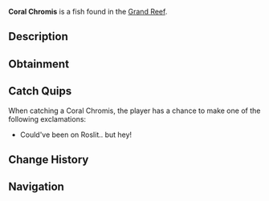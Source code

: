 {{FishInfobox
|image          = Coral Chromis.png
|rarity         = Common
|sea            = First Sea
|location       = [[Grand Reef]]
|sublocation    = 
|sources        = Fishing Rod
|radar_location = 
|xp             = 95
|weather        = 
|time           = 
|season         = 
|bait           = Flakes
|base_weight    = 2
|base_value     = 120
|weight_range   = 1.5
|base_chance    = 55
|base_resil     = 85
}}
'''Coral Chromis''' is a {{Rarity|Common}} fish found in the [[Grand Reef]].

== Description ==
{{Description|A small reef fish with distinctive bright scales. Coral Chromis clean and protect their home corals from parasites, making them vital to reef health.|Bestiary Entry}}

== Obtainment ==
{{Description|Found in schools near healthy coral formations.|Bestiary Hint}}
{{Fish Availability|
Grand Reef
|top_rods      = 
Rapid Rod\203966.02\169586.89;
Champions Rod\202229.1\130864.94;
Summit Rod\201536.41\131076.85;
Depthseeker Rod\201083.77\139641.6;
Celestial Rod\200732.26\135262.79;
Training Rod\178926.28\178926.28;
Flimsy Rod\133609.2\133609.2;
Resourceful Rod\186378.94\129101.58;
Ethereal Prism Rod\180050.88\196287.21;
Fast Rod\179814.43\179814.43;
No-Life Rod\183411.41\179697.67;
Seraphic Rod\178867.78\178867.78;
Avalanche Rod\199695.25\125449.35;
Verdant Shear Rod\197638.05\152921;
Blazebringer Rod\181917.19\144148.85;
Zeus Rod\180756.41\152663.87;
Astralhook Rod\180107.28\163610.8;
Volcanic Rod\176554.39\115951.76;
Challenger's Rod\168491.47\163719.92;
Trident Rod\165281.86\125429.8;
Rod Of The Forgotten Fang\163331.44\163331.44;
Free Spirit Rod\163281.51\125243.64;
Rod Of The Depths\151945.29\148680.71;
Rod Of The Exalted One\139498.89\139498.89;
Steady Rod\90185.22\66791.5
|recommended   = Depthseeker Rod
}}

== Catch Quips ==
When catching a Coral Chromis, the player has a chance to make one of the following exclamations:
* Could've been on Roslit.. but hey!

== Change History ==
{{Change History|{{subst:Current Version}}}}

== Navigation ==
{{Fish Navbox|Grand Reef}}